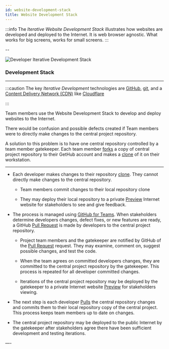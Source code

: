 ```yaml
---
id: website-development-stack
title: Website Development Stack
---
```


:::info
The *Iterative Website Development Stack* illustrates how websites are developed and deployed to the Internet. It is web browser agnostic. What works for big screens, works for small screens.
:::

--

![Developer Iterative Development Stack](/img/websitedev.png)

### Development Stack

---

:::caution
The key *Iterative Development* technologies are  [GitHub](git-github#github), [git](git-github#git), and a [Content Delivery Network (CDN)](https://en.wikipedia.org/wiki/Content_delivery_network) like [Cloudflare](deploy/#cloudflare)

:::

Team members use the Website Development Stack to develop and deploy websites to the Internet. 

There would be confusion and possible defects created if Team members were to directly make changes to the central project repository.  

A solution to this problem is to have one central repository controlled by a team member gatekeeper. Each team member [forks](git-github#fork) a copy of central project repository to their GetHub account and makes a [clone](glossary#clone) of it on their workstation.

---


- Each developer makes changes to their repository [clone](glossary#clone). They cannot directly make changes to the central repository.

	- Team members commit changes to their local repository clone

	- They may deploy their local repository to a private [Preview](deploy#preview) Internet website for stakeholders to see and give feedback. 

- The process is managed using [GitHub for Teams](https://github.com/team). When stakeholders determine developers changes, defect fixes, or new features are ready, a GitHub [Pull Request](git-github#pull-request) is made by developers to the central project repository. 

	- Project team members and the gatekeeper are notified by GitHub of the [Pull Request](git-github#pull-request) request. They may examine, comment on, suggest possible changes, and test the code. 

	- When the team agrees on committed developers changes, they are committed to the central project repository by the gatekeeper. This process is repeated for all developer committed changes. 

	- Iterations of the central project repository may be deployed by the gatekeeper to a private Internet website [Preview](deploy#preview) for stakeholders viewing. 

- The next step is each developer [Pulls](git-github#pull) the central repository changes and commits them to their local repository copy of the central project. This process keeps team members up to date on changes.

- The central project repository may be deployed to the public Internet by the gatekeeper after stakeholders agree there have been sufficient development and testing iterations.

—-